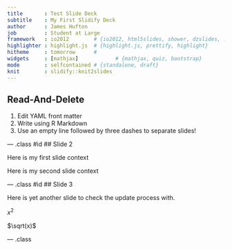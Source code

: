 ```yaml
---
title       : Test Slide Deck
subtitle    : My First Slidify Deck     
author      : James Hufton  
job         : Student at Large
framework   : io2012        # {io2012, html5slides, shower, dzslides, ...}
highlighter : highlight.js  # {highlight.js, prettify, highlight}
hitheme     : tomorrow      # 
widgets     : [mathjax]            # {mathjax, quiz, bootstrap}
mode        : selfcontained # {standalone, draft}
knit        : slidify::knit2slides
---
```


## Read-And-Delete

1. Edit YAML front matter
2. Write using R Markdown
3. Use an empty line followed by three dashes to separate slides!

--- .class #id 
## Slide 2

Here is my first slide context

Here is my second slide context

--- .class #id
## Slide 3

Here is yet another slide to check the update process with.

$x^2$

$\sqrt(x)$

--- .class




